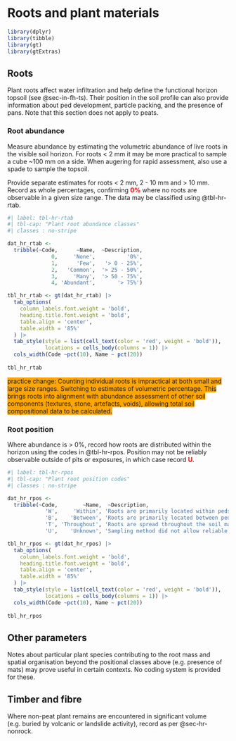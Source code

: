 # Roots and plant materials

```r
library(dplyr)
library(tibble)
library(gt)
library(gtExtras)
```

## Roots

Plant roots affect water infiltration and help define the functional horizon topsoil (see @sec-in-fh-ts). Their position in the soil profile can also provide information about ped development, particle packing, and the presence of pans. Note that this section does not apply to peats.

### Root abundance

Measure abundance by estimating the volumetric abundance of live roots in the visible soil horizon. For roots \< 2 mm it may be more practical to sample a cube \~100 mm on a side. When augering for rapid assessment, also use a spade to sample the topsoil.

Provide separate estimates for roots \< 2 mm, 2 - 10 mm and \> 10 mm. Record as whole percentages, confirming [**0%**]{style="color: red"} where no roots are observable in a given size range. The data may be classified using @tbl-hr-rtab.

```r
#| label: tbl-hr-rtab
#| tbl-cap: "Plant root abundance classes"
#| classes : no-stripe

dat_hr_rtab <-
  tribble(~Code,      ~Name,  ~Description,
              0,     'None',          '0%',
              1,      'Few',   '> 0 - 25%',
              2,   'Common',  '> 25 - 50%',
              3,     'Many',  '> 50 - 75%',
              4, 'Abundant',       '> 75%')

tbl_hr_rtab <- gt(dat_hr_rtab) |>
  tab_options(
    column_labels.font.weight = 'bold', 
    heading.title.font.weight = 'bold',
    table.align = 'center',
    table.width = '85%'
  ) |>
  tab_style(style = list(cell_text(color = 'red', weight = 'bold')),
            locations = cells_body(columns = 1)) |>
  cols_width(Code ~pct(10), Name ~ pct(20))
  
tbl_hr_rtab

```

[practice change: Counting individual roots is impractical at both small and large size ranges. Switching to estimates of volumetric percentage. This brings roots into alignment with abundance assessment of other soil components (textures, stone, artefacts, voids), allowing total soil compositional data to be calculated.]{style="background-color: orange"}

### Root position

Where abundance is \> 0%, record how roots are distributed within the horizon using the codes in @tbl-hr-rpos. Position may not be reliably observable outside of pits or exposures, in which case record [**U**]{style="color: red"}.

```r
#| label: tbl-hr-rpos
#| tbl-cap: "Plant root position codes"
#| classes : no-stripe

dat_hr_rpos <-
  tribble(~Code,        ~Name,  ~Description,
            'W',     'Within', 'Roots are primarily located within peds.',
            'B',    'Between', 'Roots are primarily located between peds',
            'T', 'Throughout', 'Roots are spread throughout the soil mass.',
            'U',    'Unknown', 'Sampling method did not allow reliable observation.')

tbl_hr_rpos <- gt(dat_hr_rpos) |>
  tab_options(
    column_labels.font.weight = 'bold', 
    heading.title.font.weight = 'bold',
    table.align = 'center',
    table.width = '85%'
  ) |>
  tab_style(style = list(cell_text(color = 'red', weight = 'bold')),
            locations = cells_body(columns = 1)) |>
  cols_width(Code ~pct(10), Name ~ pct(20))
  
tbl_hr_rpos

```

## Other parameters

Notes about particular plant species contributing to the root mass and spatial organisation beyond the positional classes above (e.g. presence of mats) may prove useful in certain contexts. No coding system is provided for these.

## Timber and fibre

Where non-peat plant remains are encountered in significant volume (e.g. buried by volcanic or landslide activity), record as per @sec-hr-nonrock.

